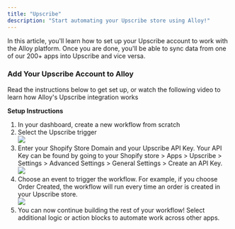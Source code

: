 ```yaml
---
title: "Upscribe"
description: "Start automating your Upscribe store using Alloy!"
---
```


In this article, you'll learn how to set up your Upscribe account to work with the Alloy platform. Once you are done, you'll be able to sync data from one of our 200+ apps into Upscribe and vice versa.

### Add Your Upscribe Account to Alloy

Read the instructions below to get set up, or watch the following video to learn how Alloy's Upscribe integration works

**Setup Instructions**

1. In your dashboard, create a new workflow from scratch
2. Select the Upscribe trigger  
![](/images/7a4af32-image.png)
3. Enter your Shopify Store Domain and your Upscribe API Key. Your API Key can be found by going to your Shopify store > Apps > Upscribe > Settings > Advanced Settings > General Settings > Create an API Key.  
![](/images/ce4e7d6-image.png)
4. Choose an event to trigger the workflow. For example, if you choose Order Created, the workflow will run every time an order is created in your Upscribe store.  
![](/images/7b7814a-image.png)
5. You can now continue building the rest of your workflow! Select additional logic or action blocks to automate work across other apps.
